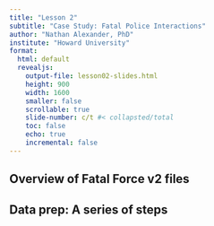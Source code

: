 ```yaml
---
title: "Lesson 2"
subtitle: "Case Study: Fatal Police Interactions"
author: "Nathan Alexander, PhD"
institute: "Howard University"
format: 
  html: default
  revealjs:
    output-file: lesson02-slides.html
    height: 900
    width: 1600
    smaller: false
    scrollable: true
    slide-number: c/t #< collapsted/total
    toc: false
    echo: true
    incremental: false
---
```


## Overview of Fatal Force v2 files

## Data prep: A series of steps
